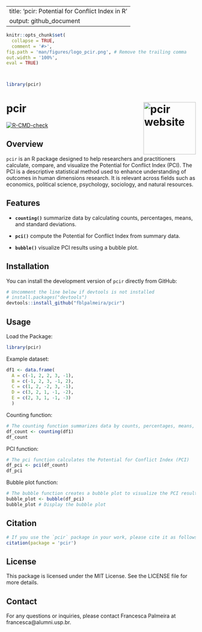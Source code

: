 
---
title: 'pcir: Potential for Conflict Index in R'
output: github_document
---

```r
knitr::opts_chunk$set(
  collapse = TRUE,
  comment = '#>',
fig.path = 'man/figures/logo_pcir.png', # Remove the trailing comma
out.width = '100%',
eval = TRUE)



library(pcir)
```

# pcir <a href="https://fblpalmeira.github.io/pcir/"><img src="man/figures/pcir_logo.png" alt="pcir website" align="right" height="139"/></a>

<!-- badges: start -->
[![R-CMD-check](https://github.com/fblpalmeira/pcir/main/R-CMD-check.yaml/badge.svg)](https://github.com/fblpalmeira/pcir)
<!-- badges: end -->

## Overview

`pcir` is an R package designed to help researchers and practitioners calculate,
compare, and visualize the Potential for Conflict Index (PCI). The PCI is a
descriptive statistical method used to enhance understanding of outcomes in
human dimensions research. It is relevant across fields such as economics,
political science, psychology, sociology, and natural resources.

## Features

- **`counting()`** summarize data by calculating counts, percentages, means, and
standard deviations.

- **`pci()`** compute the Potential for Conflict Index from summary data.

- **`bubble()`** visualize PCI results using a bubble plot.

## Installation

You can install the development version of `pcir` directly from GitHub:

```r
# Uncomment the line below if devtools is not installed
# install.packages("devtools")
devtools::install_github("fblpalmeira/pcir")
```

## Usage

Load the Package:

```r
library(pcir)
```

Example dataset:

```r
df1 <- data.frame(
  A = c(-1, 2, 2, 3, -1),
  B = c(-1, 2, 3, -1, 2),
  C = c(1, 2, -2, 3, -1),
  D = c(3, 2, 1, -1, -2),
  E = c(2, 3, 1, -1, -3)
  )
```

Counting function:

```r
# The counting function summarizes data by counts, percentages, means, and standard deviations
df_count <- counting(df1)
df_count
```

PCI function:

```r
# The pci function calculates the Potential for Conflict Index (PCI)
df_pci <- pci(df_count)
df_pci
```

Bubble plot function:

```r
# The bubble function creates a bubble plot to visualize the PCI results
bubble_plot <- bubble(df_pci)
bubble_plot # Display the bubble plot
```

## Citation

```r
# If you use the `pcir` package in your work, please cite it as follows:
citation(package = 'pcir')
```

## License

This package is licensed under the MIT License. See the LICENSE file for more
details.

## Contact

For any questions or inquiries, please contact Francesca Palmeira at
francesca@alumni.usp.br.

